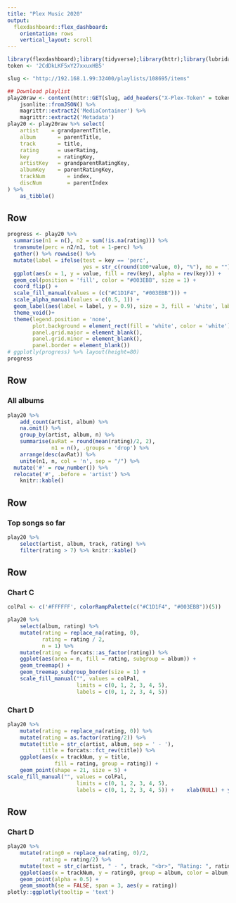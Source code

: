 ```yaml
---
title: "Plex Music 2020"
output: 
  flexdashboard::flex_dashboard:
    orientation: rows
    vertical_layout: scroll
---
```


```r
library(flexdashboard);library(tidyverse);library(httr);library(lubridate);library(treemapify);library(plotly)
token <- '2CdDkLKF5xY27xxuxHB5'

slug <- "http://192.168.1.99:32400/playlists/108695/items"

## Download playlist
play20raw <- content(httr::GET(slug, add_headers("X-Plex-Token" = token)), type = 'text') %>% 
    jsonlite::fromJSON() %>% 
    magrittr::extract2('MediaContainer') %>% 
    magrittr::extract2('Metadata')
play20 <- play20raw %>% select(
    artist    = grandparentTitle, 
    album       = parentTitle, 
    track       = title, 
    rating      = userRating,
    key         = ratingKey,
    artistKey   = grandparentRatingKey,
    albumKey    = parentRatingKey,
    trackNum       = index,
    discNum        = parentIndex
) %>% 
    as_tibble()
```

Row {data-height=100}
----

```r
progress <- play20 %>% 
  summarise(n1 = n(), n2 = sum(!is.na(rating))) %>% 
  transmute(perc = n2/n1, tot = 1-perc) %>% 
  gather() %>% rowwise() %>%  
  mutate(label = ifelse(test = key == 'perc', 
                        yes = str_c(round(100*value, 0), "%"), no = "")) %>% 
  ggplot(aes(x = 1, y = value, fill = rev(key), alpha = rev(key))) + 
  geom_col(position = 'fill', color = "#003EBB", size = 1) + 
  coord_flip() + 
  scale_fill_manual(values = (c("#C1D1F4", "#003EBB"))) + 
  scale_alpha_manual(values = c(0.5, 1)) + 
  geom_label(aes(label = label, y = 0.9), size = 3, fill = 'white', label.size = 0)  + 
  theme_void()+ 
  theme(legend.position = 'none', 
        plot.background = element_rect(fill = 'white', color = 'white'),
        panel.grid.major = element_blank(),
        panel.grid.minor = element_blank(),
        panel.border = element_blank())
# ggplotly(progress) %>% layout(height=80)
progress
```

Row
-----------------------------------------------------------------------

### All albums

```r
play20 %>% 
    add_count(artist, album) %>% 
    na.omit() %>% 
    group_by(artist, album, n) %>%  
    summarise(avRat = round(mean(rating)/2, 2), 
              n1 = n(), .groups = 'drop') %>% 
    arrange(desc(avRat)) %>% 
    unite(n1, n, col = 'n', sep = "/") %>% 
  mutate('#' = row_number()) %>% 
  relocate('#', .before = 'artist') %>% 
    knitr::kable()
```

Row
-----------------------------------------------------------------------

### Top songs so far

```r
play20 %>%
    select(artist, album, track, rating) %>% 
    filter(rating > 7) %>% knitr::kable()

```

Row
-----------------------------------------------------------------------

### Chart C

```r
colPal <- c('#FFFFFF', colorRampPalette(c("#C1D1F4", "#003EBB"))(5))

play20 %>% 
    select(album, rating) %>% 
    mutate(rating = replace_na(rating, 0),
           rating = rating / 2,
           n = 1) %>% 
    mutate(rating = forcats::as_factor(rating)) %>% 
    ggplot(aes(area = n, fill = rating, subgroup = album)) +
    geom_treemap() +
    geom_treemap_subgroup_border(size = 1) +
    scale_fill_manual("", values = colPal, 
                      limits = c(0, 1, 2, 3, 4, 5),
                      labels = c(0, 1, 2, 3, 4, 5))
```



### Chart D

```r
play20 %>% 
    mutate(rating = replace_na(rating, 0)) %>% 
    mutate(rating = as.factor(rating/2)) %>% 
    mutate(title = str_c(artist, album, sep = ' - '),
           title = forcats::fct_rev(title)) %>% 
    ggplot(aes(x = trackNum, y = title, 
               fill = rating, group = rating)) +
    geom_point(shape = 21, size = 5) +
scale_fill_manual("", values = colPal, 
                      limits = c(0, 1, 2, 3, 4, 5),
                      labels = c(0, 1, 2, 3, 4, 5)) +    xlab(NULL) + ylab(NULL)

```



Row
-----------------------------------------------------------------------

### Chart D

```r
play20 %>% 
    mutate(rating0 = replace_na(rating, 0)/2, 
           rating = rating/2) %>% 
    mutate(text = str_c(artist, " - ", track, "<br>", "Rating: ", rating0)) %>% 
    ggplot(aes(x = trackNum, y = rating0, group = album, color = album, text = text)) + 
    geom_point(alpha = 0.5) + 
    geom_smooth(se = FALSE, span = 3, aes(y = rating))
plotly::ggplotly(tooltip = 'text')

```

